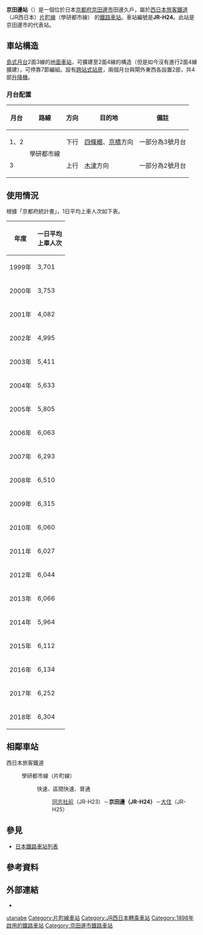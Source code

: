 {{日本車站資訊
|公司色 = #0072bc
|文字色 =
|站名 = 京田邊站
|圖片 = JR Kyotanabe Station.jpg
|圖片說明 = 站舍（2020年6月）
|日文原名 = 京田辺
|平假名 = きょうたなべ
|羅馬拼音 = Kyōtanabe
|電報略號 = キナ
|所在地 = {{JPN}}[[京都府|京都府]][[京田邊市|京田邊市]]田邊久戶27<ref name="kotsu19930126">{{Cite news |title=新駅その後⑭ 学研都市線（片町線） 松井山手駅 |newspaper=[[交通新聞|交通新聞]] |publisher=交通新聞社 |date=1993-01-26 |page=1 }}</ref>
|坐標 = {{coord|34|49|14.80|N|135|46|7.84|E|display=inline,title}}
|車站構造 = [[地面車站|地面車站]]（[[跨站式站房|跨站式站房]]）
|月台配置 = 2面3線
|啟用年月日= 1898年（[[明治|明治]]31年）4月12日<ref name="kotsu19930126"/><ref name="103-train-story-1984">毛呂信昭 『103系物語』 [[JTBパブリッシング|JTBパブリッシング]]、2012年。ISBN 978-4533086991</ref>
|廢站年月日=
|乘客人數= 6,304
|上下車人次=
|統計年度= 2018年
|轉車 = [[新田邊站|新田邊站]]（[[近畿日本鐵道|近畿日本鐵道]][[京都線_(近畿日本鐵道)|京都線]]）
|備註 = 直營站<br/>設置[[綠窗口|綠窗口]]<br />原稱田邊站，1997年改為現稱。
|adjacent = {{Adjacent stations|system=西日本旅客鐵道近畿地域路線|line=KH片町線|left=同志社前|right=大住|note-left=JR-H23<br />1.9km|note-mid='''JR-H24'''<br />距離[[木津站_(京都府)|木津]]12.4km|note-right=JR-H25<br />2.1km}}
|route_map = {{Routemap|inline=yes|map=
\*3\*2\*1
\STRg~~ ~~↑{{站|同志社前}}
\STRf
KRW+l\KRWgr
\STR\KRWgl\KRW+r
BSl\STR+BSr\STR+BSl\STR+BSr
BSl\STR+BSr\STR+BSl\STR+BSr
\STR\KRWg+l\KRWr
\STR\STR\ENDEa
\STR\KRWg+l\KRWr
KRWl\KRWg+r
\STRg
\STRf~~ ~~↓{{站|大住}}
}}
}}
'''京田邊站'''（{{jpn|j=京田辺駅|hg=きょうたなべえき|rm=Kyōtanabe eki|f=y}}）是一個位於日本[[京都府|京都府]][[京田邊市|京田邊市]]田邊久戶，屬於[[西日本旅客鐵道|西日本旅客鐵道]]（JR西日本）[[片町線|片町線]]（學研都市線）<!-- 定義文では正式路線名を優先 --->的[[鐵路車站|鐵路車站]]。車站編號是'''JR-H24'''。此站是京田邊市的代表站。
== 車站構造 ==
[[島式月台|島式月台]]2面3線的[[地面車站|地面車站]]，可擴建至2面4線的構造（但是如今沒有進行2面4線擴建），可停靠7節編組。設有[[跨站式站房|跨站式站房]]，兩個月台與閘外東西各設置2部，共4部[[升降機|升降機]]。
=== 月台配置 ===
{| rules="rows" class="wikitable"
!月台<!-- 事業者側による呼称 --->!!路線!!方向!!目的地!!備註
|-
! 1、2
| rowspan="2"| {{JR西路線記號|K|H}} 學研都市線
| style="text-align:center" | 下行
| [[四條畷站|四條畷]]、[[京橋站_(大阪府)|京橋]]方向
| 一部分為3號月台
|-
! 3
| style="text-align:center" | 上行
| [[木津站_(京都府)|木津]]方向
| 一部分為2號月台
|}

== 使用情況 ==
根據「京都府統計書」，1日平均上車人次如下表。
{| class="wikitable" style="text-align:right;"
|-
! 年度 !! 一日平均<br/>上車人次
|-
| 1999年 || 3,701
|-
| 2000年 || 3,753
|-
| 2001年 || 4,082
|-
| 2002年 || 4,995
|-
| 2003年 || 5,411
|-
| 2004年 || 5,633
|-
| 2005年 || 5,805
|-
| 2006年 || 6,063
|-
| 2007年 || 6,293
|-
| 2008年 || 6,510
|-
| 2009年 || 6,315
|-
| 2010年 || 6,060
|-
| 2011年 || 6,027
|-
| 2012年 || 6,044
|-
| 2013年 || 6,066
|-
| 2014年 || 5,964
|-
| 2015年 || 6,112
|-
| 2016年 || 6,134
|-
| 2017年 || 6,252
|-
| 2018年 || 6,304
|}
== 相鄰車站 ==
<!--駅ナンバリングは2018年3月の導入時まで記載しないこと-->
; 西日本旅客鐵道
: {{JR西路線記號|K|H}} 學研都市線（片町線）
:: {{color|#ff6600|■}}快速、{{color|#00a497|■}}區間快速、{{color|#999|■}}普通
::: [[同志社前站|同志社前]]（JR-H23）－'''京田邊（JR-H24）'''－[[大住站|大住]]（JR-H25）

== 參見 ==
* [[日本鐵路車站列表|日本鐵路車站列表]]
== 參考資料 ==
{{Reflist}}
== 外部連結 ==
* {{外部連結/JR西日本車站|0610905|京田邊}}

{{學研都市線}}
{{DEFAULTSORT:Kyotanabe}}
[[Category:日本鐵路車站_Kyo|utanabe]]
[[Category:片町線車站|Category:片町線車站]]
[[Category:JR西日本轉乘車站|Category:JR西日本轉乘車站]]
[[Category:1898年啟用的鐵路車站|Category:1898年啟用的鐵路車站]]
[[Category:京田邊市鐵路車站|Category:京田邊市鐵路車站]]